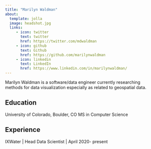 ```yaml
---
title: "Marilyn Waldman"
about:
  template: jolla
  image: headshot.jpg
  links:
     - icon: twitter
       text: twitter
       href: https://twitter.com/mdwaldman
     - icon: github
       text: Github
       href: https://github.com/marilynwaldman
     - icon: linkedin
       text: LinkedIn
       href: https://www.linkedin.com/in/marilynwaldman/  
---
```

      
:::{#hero-heading}
Marilyn Waldman is a software/data engineer currently researching methods for data visualization especially as related to geospatial data.  

## Education
University of Colorado, Boulder, CO
MS in Computer Science

## Experience
IXWater | Head Data Scientist | April 2020- present


:::




